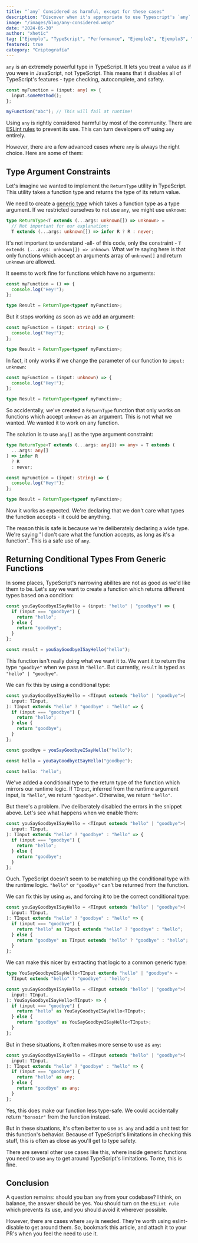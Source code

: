 ```yaml
---
title: "`any` Considered as harmful, except for these cases"
description: "Discover when it's appropriate to use Typescript's `any` type despite its risks. Learn about legitimate cases where `any` is necessary"
image: "/images/blog/any-considered.webp"
date: "2024-05-30"
author: "xhetic"
tag: ["Ejemplo", "TypeScript", "Performance", "Ejemplo2", "Ejemplo3", "EjemploA", "EjemploB", "EjemploC",]
featured: true
category: "Criptografía"
---
```


`any` is an extremely powerful type in TypeScript. It lets you treat a value as if you were in JavaScript, not TypeScript. This means that it disables all of TypeScript's features - type checking, autocomplete, and safety.

```ts
const myFunction = (input: any) => {
  input.someMethod();
};

myFunction("abc"); // This will fail at runtime!
```

Using `any` is rightly considered harmful by most of the community. There are [ESLint rules](https://typescript-eslint.io/rules/no-explicit-any/) to prevent its use. This can turn developers off using `any` entirely.

However, there are a few advanced cases where `any` is always the right choice. Here are some of them:

## Type Argument Constraints

Let's imagine we wanted to implement the `ReturnType` utility in TypeScript. This utility takes a function type and returns the type of its return value.

We need to create a [generic type](https://www.totaltypescript.com/no-such-thing-as-a-generic#generic-types) which takes a function type as a type argument. If we restricted ourselves to not use `any`, we might use `unknown`:

```ts
type ReturnType<T extends (...args: unknown[]) => unknown> =
  // Not important for our explanation:
  T extends (...args: unknown[]) => infer R ? R : never;
```

It's not important to understand -all- of this code, only the constraint - `T extends (...args: unknown[]) => unknown`. What we're saying here is that only functions which accept an arguments array of `unknown[]` and return `unknown` are allowed.

It seems to work fine for functions which have no arguments:

```ts
const myFunction = () => {
  console.log("Hey!");
};

type Result = ReturnType<typeof myFunction>;
```

But it stops working as soon as we add an argument:

```ts
const myFunction = (input: string) => {
  console.log("Hey!");
};

type Result = ReturnType<typeof myFunction>;
```

In fact, it only works if we change the parameter of our function to `input: unknown`:

```ts
const myFunction = (input: unknown) => {
  console.log("Hey!");
};

type Result = ReturnType<typeof myFunction>;
```

So accidentally, we've created a `ReturnType` function that only works on functions which accept `unknown` as an argument. This is not what we wanted. We wanted it to work on any function.

The solution is to use `any[]` as the type argument constraint:

```ts
type ReturnType<T extends (...args: any[]) => any> = T extends (
  ...args: any[]
) => infer R
  ? R
  : never;

const myFunction = (input: string) => {
  console.log("Hey!");
};

type Result = ReturnType<typeof myFunction>;
```

Now it works as expected. We're declaring that we don't care what types the function accepts - it could be anything.

The reason this is safe is because we're deliberately declaring a wide type. We're saying "I don't care what the function accepts, as long as it's a function". This is a safe use of `any`.

## Returning Conditional Types From Generic Functions

In some places, TypeScript's narrowing abilites are not as good as we'd like them to be. Let's say we want to create a function which returns different types based on a condition:

```ts
const youSayGoodbyeISayHello = (input: "hello" | "goodbye") => {
  if (input === "goodbye") {
    return "hello";
  } else {
    return "goodbye";
  }
};

const result = youSayGoodbyeISayHello("hello");
```

This function isn't really doing what we want it to. We want it to return the type `"goodbye"` when we pass in `"hello"`. But currently, `result` is typed as `"hello" | "goodbye"`.

We can fix this by using a conditional type:

```ts
const youSayGoodbyeISayHello = <TInput extends "hello" | "goodbye">(
  input: TInput,
): TInput extends "hello" ? "goodbye" : "hello" => {
  if (input === "goodbye") {
    return "hello";
  } else {
    return "goodbye";
  }
};

const goodbye = youSayGoodbyeISayHello("hello");

const hello = youSayGoodbyeISayHello("goodbye");

const hello: "hello";
```

We've added a conditional type to the return type of the function which mirrors our runtime logic. If `TInput`, inferred from the runtime argument input, is `"hello"`, we return `"goodbye"`. Otherwise, we return `"hello"`.

But there's a problem. I've deliberately disabled the errors in the snippet above. Let's see what happens when we enable them:

```ts
const youSayGoodbyeISayHello = <TInput extends "hello" | "goodbye">(
  input: TInput,
): TInput extends "hello" ? "goodbye" : "hello" => {
  if (input === "goodbye") {
    return "hello";
  } else {
    return "goodbye";
  }
};
```

Ouch. TypeScript doesn't seem to be matching up the conditional type with the runtime logic. `"hello"` or `"goodbye"` can't be returned from the function.

We can fix this by using `as`, and forcing it to be the correct conditional type:

```ts
const youSayGoodbyeISayHello = <TInput extends "hello" | "goodbye">(
  input: TInput,
): TInput extends "hello" ? "goodbye" : "hello" => {
  if (input === "goodbye") {
    return "hello" as TInput extends "hello" ? "goodbye" : "hello";
  } else {
    return "goodbye" as TInput extends "hello" ? "goodbye" : "hello";
  }
};
```

We can make this nicer by extracting that logic to a common generic type:

```ts
type YouSayGoodbyeISayHello<TInput extends "hello" | "goodbye"> =
  TInput extends "hello" ? "goodbye" : "hello";

const youSayGoodbyeISayHello = <TInput extends "hello" | "goodbye">(
  input: TInput,
): YouSayGoodbyeISayHello<TInput> => {
  if (input === "goodbye") {
    return "hello" as YouSayGoodbyeISayHello<TInput>;
  } else {
    return "goodbye" as YouSayGoodbyeISayHello<TInput>;
  }
};
```

But in these situations, it often makes more sense to use as `any`:

```ts
const youSayGoodbyeISayHello = <TInput extends "hello" | "goodbye">(
  input: TInput,
): TInput extends "hello" ? "goodbye" : "hello" => {
  if (input === "goodbye") {
    return "hello" as any;
  } else {
    return "goodbye" as any;
  }
};
```

Yes, this does make our function less type-safe. We could accidentally return `"bonsoir"` from the function instead.

But in these situations, it's often better to use `as any` and add a unit test for this function's behavior. Because of TypeScript's limitations in checking this stuff, this is often as close as you'll get to type safety.

There are several other use cases like this, where inside generic functions you need to use `any` to get around TypeScript's limitations. To me, this is fine.

## Conclusion

A question remains: should you ban `any` from your codebase? I think, on balance, the answer should be yes. You should turn on the `ESLint rule` which prevents its use, and you should avoid it wherever possible.

However, there are cases where `any` is needed. They're worth using eslint-disable to get around them. So, bookmark this article, and attach it to your PR's when you feel the need to use it.
